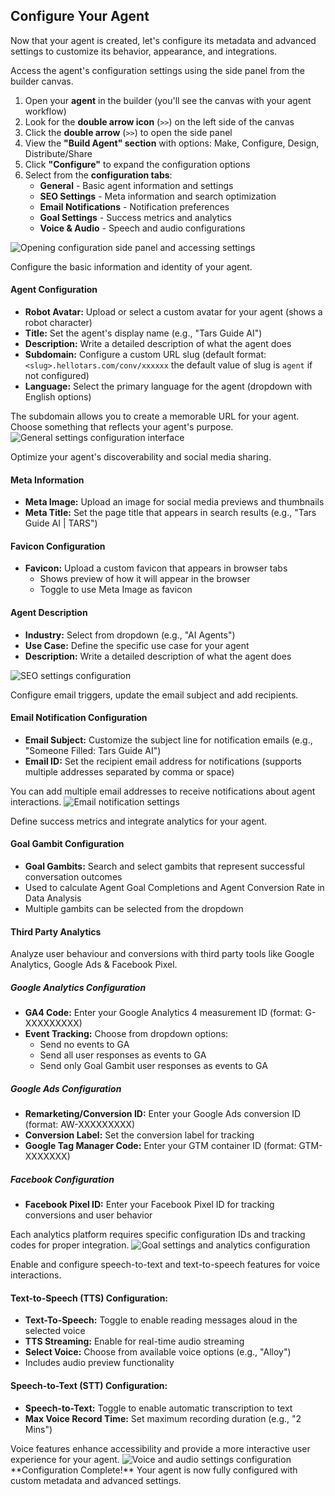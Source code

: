 ## Configure Your Agent

Now that your agent is created, let's configure its metadata and advanced settings to customize its behavior, appearance, and integrations.

<AccordionGroup>
<Accordion title="Navigate to Configuration" defaultOpen="true">

Access the agent's configuration settings using the side panel from the builder canvas.

1. Open your **agent** in the builder (you'll see the canvas with your agent workflow)
2. Look for the **double arrow icon** (`>>`) on the left side of the canvas
3. Click the **double arrow** (`>>`) to open the side panel
4. View the **"Build Agent" section** with options: Make, Configure, Design, Distribute/Share
5. Click **"Configure"** to expand the configuration options
6. Select from the **configuration tabs**:
   - **General** - Basic agent information and settings
   - **SEO Settings** - Meta information and search optimization
   - **Email Notifications** - Notification preferences
   - **Goal Settings** - Success metrics and analytics
   - **Voice & Audio** - Speech and audio configurations

<Frame>
  <img src="/images/quickstart/configure/configuration-navigation.gif" alt="Opening configuration side panel and accessing settings" />
</Frame>
  
</Accordion>
<Accordion title="General Settings">

Configure the basic information and identity of your agent.

#### Agent Configuration
- **Robot Avatar:** Upload or select a custom avatar for your agent (shows a robot character)
- **Title:** Set the agent's display name (e.g., "Tars Guide AI")
- **Description:** Write a detailed description of what the agent does
- **Subdomain:** Configure a custom URL slug (default format: `<slug>.hellotars.com/conv/xxxxxx` the default value of slug is `agent` if not configured)
- **Language:** Select the primary language for the agent (dropdown with English options)

<Tip>
  The subdomain allows you to create a memorable URL for your agent. Choose something that reflects your agent's purpose.
</Tip>

<Frame>
  <img src="/images/quickstart/configure/general-settings.png" alt="General settings configuration interface" />
</Frame>
  
</Accordion>
<Accordion title="SEO Settings">

Optimize your agent's discoverability and social media sharing.

#### Meta Information
- **Meta Image:** Upload an image for social media previews and thumbnails
- **Meta Title:** Set the page title that appears in search results (e.g., "Tars Guide AI | TARS")

#### Favicon Configuration
- **Favicon:** Upload a custom favicon that appears in browser tabs
  - Shows preview of how it will appear in the browser
  - Toggle to use Meta Image as favicon

#### Agent Description
- **Industry:** Select from dropdown (e.g., "AI Agents")
- **Use Case:** Define the specific use case for your agent
- **Description:** Write a detailed description of what the agent does

<Frame>
  <img src="/images/quickstart/configure/seo-settings.png" alt="SEO settings configuration" />
</Frame>
  
</Accordion>
<Accordion title="Email Notification Settings">

Configure email triggers, update the email subject and add recipients.

#### Email Notification Configuration
- **Email Subject:** Customize the subject line for notification emails (e.g., "Someone Filled: Tars Guide AI")
- **Email ID:** Set the recipient email address for notifications (supports multiple addresses separated by comma or space)

<Info>
  You can add multiple email addresses to receive notifications about agent interactions.
</Info>

<Frame>
  <img src="/images/quickstart/configure/email-notification.png" alt="Email notification settings" />
</Frame>
  
</Accordion>
<Accordion title="Goal Settings">

Define success metrics and integrate analytics for your agent.

#### Goal Gambit Configuration
- **Goal Gambits:** Search and select gambits that represent successful conversation outcomes
- Used to calculate Agent Goal Completions and Agent Conversion Rate in Data Analysis
- Multiple gambits can be selected from the dropdown

#### Third Party Analytics
Analyze user behaviour and conversions with third party tools like Google Analytics, Google Ads & Facebook Pixel.

##### Google Analytics Configuration
- **GA4 Code:** Enter your Google Analytics 4 measurement ID (format: G-XXXXXXXXX)
- **Event Tracking:** Choose from dropdown options:
  - Send no events to GA
  - Send all user responses as events to GA
  - Send only Goal Gambit user responses as events to GA

##### Google Ads Configuration
- **Remarketing/Conversion ID:** Enter your Google Ads conversion ID (format: AW-XXXXXXXXX)
- **Conversion Label:** Set the conversion label for tracking
- **Google Tag Manager Code:** Enter your GTM container ID (format: GTM-XXXXXXX)

##### Facebook Configuration
- **Facebook Pixel ID:** Enter your Facebook Pixel ID for tracking conversions and user behavior

<Info>
  Each analytics platform requires specific configuration IDs and tracking codes for proper integration.
</Info>

<Frame>
  <img src="/images/quickstart/configure/goal-settings.png" alt="Goal settings and analytics configuration" />
</Frame>
  
</Accordion>
<Accordion title="Voice & Audio Settings">

Enable and configure speech-to-text and text-to-speech features for voice interactions.

#### Text-to-Speech (TTS) Configuration:
- **Text-To-Speech:** Toggle to enable reading messages aloud in the selected voice
- **TTS Streaming:** Enable for real-time audio streaming
- **Select Voice:** Choose from available voice options (e.g., "Alloy")
- Includes audio preview functionality

#### Speech-to-Text (STT) Configuration:
- **Speech-to-Text:** Toggle to enable automatic transcription to text
- **Max Voice Record Time:** Set maximum recording duration (e.g., "2 Mins")

<Tip>
  Voice features enhance accessibility and provide a more interactive user experience for your agent.
</Tip>

<Frame>
  <img src="/images/quickstart/configure/voice-audio.png" alt="Voice and audio settings configuration" />
</Frame>

<Check>
  **Configuration Complete!** Your agent is now fully configured with custom metadata and advanced settings.
</Check>
</Accordion>


</AccordionGroup>
